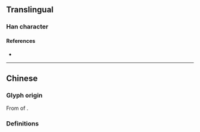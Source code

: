 {{also|實|実}}
{{character info/new}}
==Translingual==
{{stroke order|type=animate}}
{{Han simplified forms|實|実|实}}

===Han character===
{{Han char|rn=40|rad=宀|as=05|sn=8|four=|canj=JYK|ids=⿱[[宀]][[头]]}}

====References====
* {{Han ref|kx=0284.081|dkj=07123|dj=0561.090|hdz=20923.020|uh=5B9E|ud=23454}}

----

==Chinese==

===Glyph origin===
From {{w|cursive script (East Asia)|cursive script}} of {{l|zh|實}}.

===Definitions===
{{zh-see|實}}